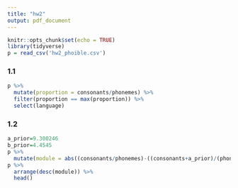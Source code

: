 ```yaml
---
title: "hw2"
output: pdf_document
---
```


```r
knitr::opts_chunk$set(echo = TRUE)
library(tidyverse)
p = read_csv('hw2_phoible.csv')
```

### 1.1
```r
p %>% 
  mutate(proportion = consonants/phonemes) %>% 
  filter(proportion == max(proportion)) %>% 
  select(language)
```

### 1.2
```r
a_prior=9.300246
b_prior=4.4545
p %>% 
  mutate(module = abs((consonants/phonemes)-((consonants+a_prior)/(phonemes+a_prior+b_prior)))) -> p
p %>% 
  arrange(desc(module)) %>% 
  head()
```
